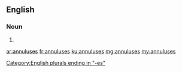 ==English==

===Noun===
{{head|en|noun plural form}}

# {{plural of|annulus|lang=en}}

[[Category:English plurals ending in "-es"]]

[[ar:annuluses]]
[[fr:annuluses]]
[[ku:annuluses]]
[[mg:annuluses]]
[[my:annuluses]]